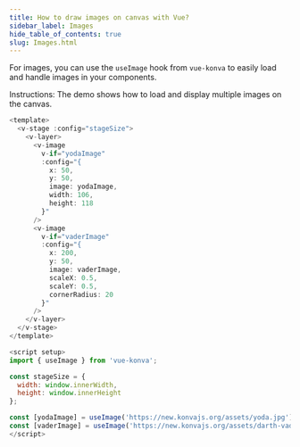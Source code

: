 ```yaml
---
title: How to draw images on canvas with Vue?
sidebar_label: Images
hide_table_of_contents: true
slug: Images.html
---
```


For images, you can use the `useImage` hook from `vue-konva` to easily load and handle images in your components.

Instructions: The demo shows how to load and display multiple images on the canvas.

```js live vue
<template>
  <v-stage :config="stageSize">
    <v-layer>
      <v-image
        v-if="yodaImage"
        :config="{
          x: 50,
          y: 50,
          image: yodaImage,
          width: 106,
          height: 118
        }"
      />
      <v-image
        v-if="vaderImage"
        :config="{
          x: 200,
          y: 50,
          image: vaderImage,
          scaleX: 0.5,
          scaleY: 0.5,
          cornerRadius: 20
        }"
      />
    </v-layer>
  </v-stage>
</template>

<script setup>
import { useImage } from 'vue-konva';

const stageSize = {
  width: window.innerWidth,
  height: window.innerHeight
};

const [yodaImage] = useImage('https://new.konvajs.org/assets/yoda.jpg');
const [vaderImage] = useImage('https://new.konvajs.org/assets/darth-vader.jpg');
</script> 